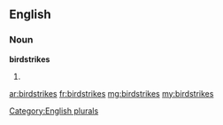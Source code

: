 ==English==

===Noun===
'''birdstrikes'''

# {{plural of|birdstrike}}

[[Category:English plurals]]

[[ar:birdstrikes]]
[[fr:birdstrikes]]
[[mg:birdstrikes]]
[[my:birdstrikes]]